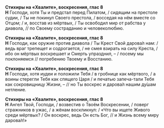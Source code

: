 **Стихиры на «Хвалите», воскресения, глас 8**  
**Н** Господи, хотя Ты и предстал перед Пилатом, / сидящим на престоле судии, / Ты не покинул Своего престола, / восседая на нём вместе со Отцом; / и, восстав из мёртвых, / Ты освободил мир от рабства у диавола, // по Своему состраданию и человеколюбию.

**Стихиры на «Хвалите», воскресения, глас 8**  
**Н** Господи, как оружие против диавола / Ты Крест Свой дарова́л нам: / ведь враг трепещет и содрогается, / не смея взирать на силу Креста, / ибо он мёртвых воскрешает и Смерть упразднил, – / посему мы поклоняемся // погребению Твоему и Восстанию.

**Стихиры на «Хвалите», воскресения, глас 8**  
**Н** Господи, хотя иудеи и положили Тебя / в гробнице как мёртвого, / а воины стерегли Тебя как спящего Царя / и печатью запеча-тали Тебя как сокровищницу Жизни, – // но Ты воскрес и дарова́л нашим ду́шам нетление.

**Стихиры на «Хвалите», воскресения, глас 8**  
**Н** Ангел Твой, Господи, / возвестив о Твоём Воскресении, / поверг стражников в ужас, / а жёнам воскликнул: / «Что вы ищете Живого среди мёртвых? / Он воскрес, ведь Он есть Бог, // и Жизнь всему миру дарова́л!»
